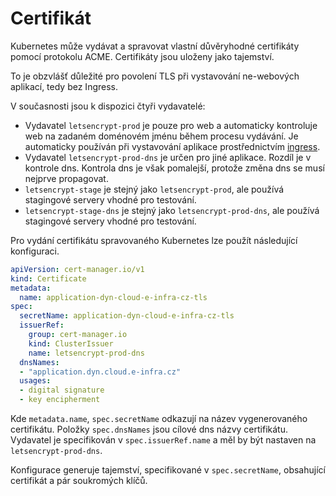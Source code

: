# Certifikát

Kubernetes může vydávat a spravovat vlastní důvěryhodné certifikáty pomocí protokolu ACME. Certifikáty jsou uloženy jako tajemství.

To je obzvlášť důležité pro povolení TLS při vystavování ne-webových aplikací, tedy bez Ingress.

V současnosti jsou k dispozici čtyři vydavatelé:
* Vydavatel `letsencrypt-prod` je pouze pro web a automaticky kontroluje web na zadaném doménovém jménu během procesu vydávání. Je automaticky používán při vystavování aplikace prostřednictvím [ingress](/kubernetes/expose#web-based-applications).
* Vydavatel `letsencrypt-prod-dns` je určen pro jiné aplikace. Rozdíl je v kontrole dns. Kontrola dns je však pomalejší, protože změna dns se musí nejprve propagovat.
* `letsencrypt-stage` je stejný jako `letsencrypt-prod`, ale používá stagingové servery vhodné pro testování.
* `letsencrypt-stage-dns` je stejný jako `letsencrypt-prod-dns`, ale používá stagingové servery vhodné pro testování.

Pro vydání certifikátu spravovaného Kubernetes lze použít následující konfiguraci.

```yaml filename="secret.yaml" copy
apiVersion: cert-manager.io/v1
kind: Certificate
metadata:
  name: application-dyn-cloud-e-infra-cz-tls
spec:
  secretName: application-dyn-cloud-e-infra-cz-tls
  issuerRef:
    group: cert-manager.io
    kind: ClusterIssuer
    name: letsencrypt-prod-dns
  dnsNames:
  - "application.dyn.cloud.e-infra.cz"
  usages:
  - digital signature
  - key encipherment
```
Kde `metadata.name`, `spec.secretName` odkazují na název vygenerovaného certifikátu. Položky `spec.dnsNames` jsou cílové dns názvy certifikátu. Vydavatel je specifikován v `spec.issuerRef.name` a měl by být nastaven na `letsencrypt-prod-dns`.

Konfigurace generuje tajemství, specifikované v `spec.secretName`, obsahující certifikát a pár soukromých klíčů.
